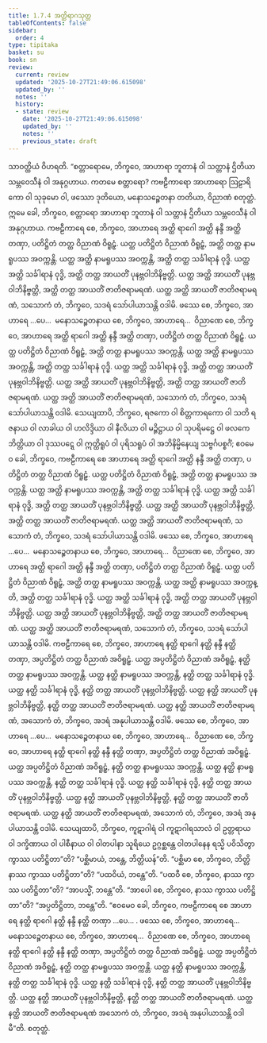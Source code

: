 ```yaml
---
title: 1.7.4 အတ္ထိရာဂသုတ္တ
tableOfContents: false
sidebar:
  order: 4
type: tipitaka
basket: su
book: sn
review:
  current: review
  updated: '2025-10-27T21:49:06.615098'
  updated_by: ''
  notes: ''
  history:
  - state: review
    date: '2025-10-27T21:49:06.615098'
    updated_by: ''
    notes: ''
    previous_state: draft
---
```



<ReviewStatus review={frontmatter.review} showDetails={true} />

<HypothesisAnnotation frontmatter={frontmatter} />

<DynamicBreadcrumb />

<Division number="64" book="sn" e="ch" v="18" p="289">

<Paragraph number="456" book="sn">
သာဝတ္ထိယံ ဝိဟရတိ. “စတ္တာရောမေ, ဘိက္ခဝေ, အာဟာရာ ဘူတာနံ ဝါ သတ္တာနံ ဌိတိယာ သမ္ဘဝေသီနံ ဝါ အနုဂ္ဂဟာယ. ကတမေ စတ္တာရော? ကဗဠီကာရော အာဟာရော ဩဠာရိကော ဝါ သုခုမော ဝါ, ဖဿော ဒုတိယော, မနောသဉ္စေတနာ တတိယာ, ဝိညာဏံ စတုတ္ထံ. ဣမေ ခေါ, ဘိက္ခဝေ, စတ္တာရော အာဟာရာ ဘူတာနံ ဝါ သတ္တာနံ ဌိတိယာ သမ္ဘဝေသီနံ ဝါ အနုဂ္ဂဟာယ.
</Paragraph>

<Paragraph number="457" book="sn">
ကဗဠီကာရေ စေ, ဘိက္ခဝေ, အာဟာရေ အတ္ထိ ရာဂေါ အတ္ထိ နန္ဒီ အတ္ထိ တဏှာ, ပတိဋ္ဌိတံ တတ္ထ ဝိညာဏံ ဝိရူဠှံ. ယတ္ထ ပတိဋ္ဌိတံ ဝိညာဏံ ဝိရူဠှံ, အတ္ထိ တတ္ထ နာမရူပဿ အဝက္ကန္တိ. ယတ္ထ အတ္ထိ နာမရူပဿ အဝက္ကန္တိ, အတ္ထိ တတ္ထ သင်္ခါရာနံ ဝုဒ္ဓိ. ယတ္ထ အတ္ထိ သင်္ခါရာနံ ဝုဒ္ဓိ, အတ္ထိ တတ္ထ အာယတိံ ပုနဗ္ဘဝါဘိနိဗ္ဗတ္တိ. ယတ္ထ အတ္ထိ အာယတိံ ပုနဗ္ဘဝါဘိနိဗ္ဗတ္တိ, အတ္ထိ တတ္ထ အာယတိံ ဇာတိဇရာမရဏံ. ယတ္ထ အတ္ထိ အာယတိံ ဇာတိဇရာမရဏံ, သသောကံ တံ, ဘိက္ခဝေ, သဒရံ သော်ပါယာသန္တိ ဝဒါမိ.
</Paragraph>

<Paragraph number="458" book="sn">
ဖဿေ စေ, ဘိက္ခဝေ, အာဟာရေ …ပေ…  မနောသဉ္စေတနာယ စေ, ဘိက္ခဝေ, အာဟာရေ…  ဝိညာဏေ စေ, ဘိက္ခဝေ, အာဟာရေ အတ္ထိ ရာဂေါ အတ္ထိ နန္ဒီ အတ္ထိ တဏှာ, ပတိဋ္ဌိတံ တတ္ထ ဝိညာဏံ ဝိရူဠှံ. ယတ္ထ ပတိဋ္ဌိတံ ဝိညာဏံ ဝိရူဠှံ, အတ္ထိ တတ္ထ နာမရူပဿ အဝက္ကန္တိ. ယတ္ထ အတ္ထိ နာမရူပဿ အဝက္ကန္တိ, အတ္ထိ တတ္ထ သင်္ခါရာနံ ဝုဒ္ဓိ. ယတ္ထ အတ္ထိ သင်္ခါရာနံ ဝုဒ္ဓိ, အတ္ထိ တတ္ထ အာယတိံ ပုနဗ္ဘဝါဘိနိဗ္ဗတ္တိ. ယတ္ထ အတ္ထိ အာယတိံ ပုနဗ္ဘဝါဘိနိဗ္ဗတ္တိ, အတ္ထိ တတ္ထ အာယတိံ ဇာတိဇရာမရဏံ. ယတ္ထ အတ္ထိ အာယတိံ ဇာတိဇရာမရဏံ, သသောကံ တံ, ဘိက္ခဝေ, သဒရံ သော်ပါယာသန္တိ ဝဒါမိ.
</Paragraph>

<Paragraph number="459" book="sn">
သေယျထာပိ, ဘိက္ခဝေ, ရဇကော ဝါ စိတ္တကာရကော ဝါ သတိ ရဇနာယ ဝါ လာခါယ ဝါ ဟလိဒ္ဒိယာ ဝါ နီလိယာ ဝါ မဉ္ဇိဋ္ဌာယ ဝါ သုပရိမဋ္ဌေ ဝါ ဖလကေ ဘိတ္တိယာ ဝါ ဒုဿပဋ္ဋေ ဝါ ဣတ္ထိရူပံ ဝါ ပုရိသရူပံ ဝါ အဘိနိမ္မိနေယျ သဗ္ဗင်္ဂပစ္စင်္ဂံ; ဧဝမေဝ ခေါ, ဘိက္ခဝေ, ကဗဠီကာရေ စေ အာဟာရေ အတ္ထိ ရာဂေါ အတ္ထိ နန္ဒီ အတ္ထိ တဏှာ, ပတိဋ္ဌိတံ တတ္ထ ဝိညာဏံ ဝိရူဠှံ. ယတ္ထ ပတိဋ္ဌိတံ ဝိညာဏံ ဝိရူဠှံ, အတ္ထိ တတ္ထ နာမရူပဿ အဝက္ကန္တိ. ယတ္ထ အတ္ထိ နာမရူပဿ အဝက္ကန္တိ, အတ္ထိ တတ္ထ သင်္ခါရာနံ ဝုဒ္ဓိ. ယတ္ထ အတ္ထိ သင်္ခါရာနံ ဝုဒ္ဓိ, အတ္ထိ တတ္ထ အာယတိံ ပုနဗ္ဘဝါဘိနိဗ္ဗတ္တိ. ယတ္ထ အတ္ထိ အာယတိံ ပုနဗ္ဘဝါဘိနိဗ္ဗတ္တိ, အတ္ထိ တတ္ထ အာယတိံ ဇာတိဇရာမရဏံ. ယတ္ထ အတ္ထိ အာယတိံ ဇာတိဇရာမရဏံ, သသောကံ တံ, ဘိက္ခဝေ, သဒရံ သော်ပါယာသန္တိ ဝဒါမိ.
</Paragraph>

<Paragraph number="460" book="sn">
ဖဿေ စေ, ဘိက္ခဝေ, အာဟာရေ …ပေ…  မနောသဉ္စေတနာယ စေ, ဘိက္ခဝေ, အာဟာရေ…  ဝိညာဏေ စေ, ဘိက္ခဝေ, အာဟာရေ အတ္ထိ ရာဂေါ အတ္ထိ နန္ဒီ အတ္ထိ တဏှာ, ပတိဋ္ဌိတံ တတ္ထ ဝိညာဏံ ဝိရူဠှံ. ယတ္ထ ပတိဋ္ဌိတံ ဝိညာဏံ ဝိရူဠှံ, အတ္ထိ တတ္ထ နာမရူပဿ အဝက္ကန္တိ. ယတ္ထ အတ္ထိ နာမရူပဿ အဝက္ကန္တိ, အတ္ထိ တတ္ထ သင်္ခါရာနံ ဝုဒ္ဓိ. ယတ္ထ အတ္ထိ သင်္ခါရာနံ ဝုဒ္ဓိ, အတ္ထိ တတ္ထ အာယတိံ ပုနဗ္ဘဝါဘိနိဗ္ဗတ္တိ. ယတ္ထ အတ္ထိ အာယတိံ ပုနဗ္ဘဝါဘိနိဗ္ဗတ္တိ, အတ္ထိ တတ္ထ အာယတိံ ဇာတိဇရာမရဏံ. ယတ္ထ အတ္ထိ အာယတိံ ဇာတိဇရာမရဏံ, သသောကံ တံ, ဘိက္ခဝေ, သဒရံ သော်ပါယာသန္တိ ဝဒါမိ.
</Paragraph>

<Paragraph number="461" book="sn">
ကဗဠီကာရေ စေ, ဘိက္ခဝေ, အာဟာရေ နတ္ထိ ရာဂေါ နတ္ထိ နန္ဒီ နတ္ထိ တဏှာ, အပ္ပတိဋ္ဌိတံ တတ္ထ ဝိညာဏံ အဝိရူဠှံ. ယတ္ထ အပ္ပတိဋ္ဌိတံ ဝိညာဏံ အဝိရူဠှံ, နတ္ထိ တတ္ထ နာမရူပဿ အဝက္ကန္တိ. ယတ္ထ နတ္ထိ နာမရူပဿ အဝက္ကန္တိ, နတ္ထိ တတ္ထ သင်္ခါရာနံ ဝုဒ္ဓိ. ယတ္ထ နတ္ထိ သင်္ခါရာနံ ဝုဒ္ဓိ, နတ္ထိ တတ္ထ အာယတိံ ပုနဗ္ဘဝါဘိနိဗ္ဗတ္တိ. ယတ္ထ နတ္ထိ အာယတိံ ပုနဗ္ဘဝါဘိနိဗ္ဗတ္တိ, နတ္ထိ တတ္ထ အာယတိံ ဇာတိဇရာမရဏံ. ယတ္ထ နတ္ထိ အာယတိံ ဇာတိဇရာမရဏံ, အသောကံ တံ, ဘိက္ခဝေ, အဒရံ အနုပါယာသန္တိ ဝဒါမိ.
</Paragraph>

<Paragraph number="462" book="sn">
ဖဿေ စေ, ဘိက္ခဝေ, အာဟာရေ …ပေ…  မနောသဉ္စေတနာယ စေ, ဘိက္ခဝေ, အာဟာရေ…  ဝိညာဏေ စေ, ဘိက္ခဝေ, အာဟာရေ နတ္ထိ ရာဂေါ နတ္ထိ နန္ဒီ နတ္ထိ တဏှာ, အပ္ပတိဋ္ဌိတံ တတ္ထ ဝိညာဏံ အဝိရူဠှံ. ယတ္ထ အပ္ပတိဋ္ဌိတံ ဝိညာဏံ အဝိရူဠှံ, နတ္ထိ တတ္ထ နာမရူပဿ အဝက္ကန္တိ. ယတ္ထ နတ္ထိ နာမရူပဿ အဝက္ကန္တိ, နတ္ထိ တတ္ထ သင်္ခါရာနံ ဝုဒ္ဓိ. ယတ္ထ နတ္ထိ သင်္ခါရာနံ ဝုဒ္ဓိ, နတ္ထိ တတ္ထ အာယတိံ ပုနဗ္ဘဝါဘိနိဗ္ဗတ္တိ. ယတ္ထ နတ္ထိ အာယတိံ ပုနဗ္ဘဝါဘိနိဗ္ဗတ္တိ, နတ္ထိ တတ္ထ အာယတိံ ဇာတိဇရာမရဏံ. ယတ္ထ နတ္ထိ အာယတိံ ဇာတိဇရာမရဏံ, အသောကံ တံ, ဘိက္ခဝေ, အဒရံ အနုပါယာသန္တိ ဝဒါမိ.
</Paragraph>

<Paragraph number="463" book="sn">
သေယျထာပိ, ဘိက္ခဝေ, ကူဋာဂါရံ ဝါ ကူဋာဂါရသာလံ ဝါ ဥတ္တရာယ ဝါ ဒက္ခိဏာယ ဝါ ပါစီနာယ ဝါ ဝါတပါနာ သူရိယေ ဥဂ္ဂစ္ဆန္တေ ဝါတပါနေန ရသ္မိ ပဝိသိတွာ ကွာဿ ပတိဋ္ဌိတာ”တိ? “ပစ္ဆိမာယံ, ဘန္တေ, ဘိတ္တိယန်”တိ. “ပစ္ဆိမာ စေ, ဘိက္ခဝေ, ဘိတ္တိ နာဿ ကွာဿ ပတိဋ္ဌိတာ”တိ? “ပထဝိယံ, ဘန္တေ”တိ. “ပထဝီ စေ, ဘိက္ခဝေ, နာဿ ကွာဿ ပတိဋ္ဌိတာ”တိ? “အာပသ္မိံ, ဘန္တေ”တိ. “အာပေါ စေ, ဘိက္ခဝေ, နာဿ ကွာဿ ပတိဋ္ဌိတာ”တိ? “အပ္ပတိဋ္ဌိတာ, ဘန္တေ”တိ. “ဧဝမေဝ ခေါ, ဘိက္ခဝေ, ကဗဠီကာရေ စေ အာဟာရေ နတ္ထိ ရာဂေါ နတ္ထိ နန္ဒီ နတ္ထိ တဏှာ …ပေ… .
</Paragraph>

<Paragraph number="464" book="sn">
ဖဿေ စေ, ဘိက္ခဝေ, အာဟာရေ…  မနောသဉ္စေတနာယ စေ, ဘိက္ခဝေ, အာဟာရေ…  ဝိညာဏေ စေ, ဘိက္ခဝေ, အာဟာရေ နတ္ထိ ရာဂေါ နတ္ထိ နန္ဒီ နတ္ထိ တဏှာ, အပ္ပတိဋ္ဌိတံ တတ္ထ ဝိညာဏံ အဝိရူဠှံ. ယတ္ထ အပ္ပတိဋ္ဌိတံ ဝိညာဏံ အဝိရူဠှံ, နတ္ထိ တတ္ထ နာမရူပဿ အဝက္ကန္တိ. ယတ္ထ နတ္ထိ နာမရူပဿ အဝက္ကန္တိ, နတ္ထိ တတ္ထ သင်္ခါရာနံ ဝုဒ္ဓိ. ယတ္ထ နတ္ထိ သင်္ခါရာနံ ဝုဒ္ဓိ, နတ္ထိ တတ္ထ အာယတိံ ပုနဗ္ဘဝါဘိနိဗ္ဗတ္တိ. ယတ္ထ နတ္ထိ အာယတိံ ပုနဗ္ဘဝါဘိနိဗ္ဗတ္တိ, နတ္ထိ တတ္ထ အာယတိံ ဇာတိဇရာမရဏံ. ယတ္ထ နတ္ထိ အာယတိံ ဇာတိဇရာမရဏံ အသောကံ တံ, ဘိက္ခဝေ, အဒရံ အနုပါယာသန္တိ ဝဒါမီ”တိ.

</Paragraph>
</Division>

<Paragraph number="465" type="center" book="sn">
စတုတ္ထံ.
</Paragraph>